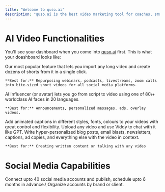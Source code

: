 ```yaml
---
title: "Welcome to quso.ai"
description: "quso.ai is the best video marketing tool for coaches, small businesses & soloprenuers that converts long videos into shorts, publishes & manages all social platforms with one click."
---
```


# AI Video Functionalities

You'll see your dashboard when you come into [quso.ai](https://quso.ai) first. This is what your doashboard looks like:

<AccordionGroup>
  <Accordion title="Create AI Clips" defaultOpen iconType="regular">
    Our most popular feature that lets you import any long video and create dozens of shorts from it in a single click.

    **Best for:** Repurposing webinars, podcasts, livestreams, zoom calls into bite-sized short videos for all social media platforms.
  </Accordion>
  <Accordion title="Create AI Influencer Video">
    AI Influencer (or avatar) lets you go from script to video using one of 80\+ worldclass AI faces in 20 languages.

    **Best for:** Announcements, personalized messages, ads, overlay videos.
  </Accordion>
  <Accordion title="Generate AI Captions">
    Add animated captions in different styles, fonts, colours to your videos with great control and flexibility.
  </Accordion>
  <Accordion title="Generate Written Content from videos">
    Upload any video and use Viddy to chat with it like GPT. Write hyper-personalized blog posts, email blasts, newsletters, captions, ad copies, and everything else with the video in context.

    **Best for:** Creating written content or talking with any video
  </Accordion>
  <Accordion title="Script to AI Video">
    
  </Accordion>
  <Accordion title="Edit A Video">
    
  </Accordion>
</AccordionGroup>

# Social Media Capabilities

<AccordionGroup>
  <Accordion title="Publish & Schedule Any Content">
    
  </Accordion>
  <Accordion title="AI Content Planner">
    
  </Accordion>
  <Accordion title="AI Analytics">
    
  </Accordion>
  <Accordion title="Social Media Connections">
    Connect upto 40 social media accounts and publish, schedule upto 6 months in advance.\
    Organize accounts by brand or client.
  </Accordion>
</AccordionGroup>